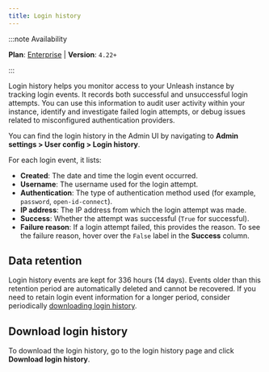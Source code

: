 ```yaml
---
title: Login history
---
```


:::note Availability

**Plan**: [Enterprise](https://www.getunleash.io/pricing) | **Version**: `4.22+`

:::

Login history helps you monitor access to your Unleash instance by tracking login events. It records both successful and unsuccessful login attempts. You can use this information to audit user activity within your instance, identify and investigate failed login attempts, or debug issues related to misconfigured authentication providers.

You can find the login history in the Admin UI by navigating to **Admin settings > User config > Login history**.

For each login event, it lists:

 - **Created**: The date and time the login event occurred.
 - **Username**: The username used for the login attempt.
 - **Authentication**: The type of authentication method used (for example, `password`, `open-id-connect`).
 - **IP address**: The IP address from which the login attempt was made.
 - **Success**: Whether the attempt was successful (`True` for successful).
 - **Failure reason**: If a login attempt failed, this provides the reason. To see the failure reason, hover over the `False` label in the **Success** column.

## Data retention

Login history events are kept for 336 hours (14 days). Events older than this retention period are automatically deleted and cannot be recovered. If you need to retain login event information for a longer period, consider periodically [downloading login history](#download-login-history).

## Download login history

To download the login history, go to the login history page and click **Download login history**.

